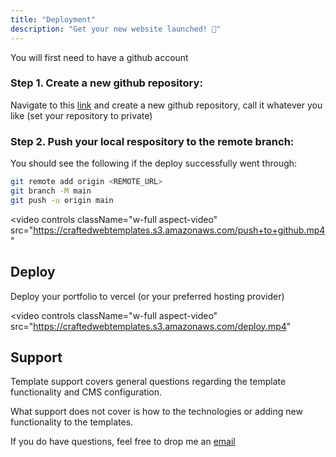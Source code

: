 ```yaml
---
title: "Deployment"
description: "Get your new website launched! 🚀"
---
```


<Warning>You will first need to have a github account</Warning>

### Step 1. Create a new github repository:

Navigate to this [link](https://github.com/new) and create a new github repository, call it whatever you like (set your repository to private)

### Step 2. Push your local respository to the remote branch:

You should see the following if the deploy successfully went through:

```bash
git remote add origin <REMOTE_URL>
git branch -M main
git push -u origin main
```

<video
  controls
  className="w-full aspect-video"
  src="https://craftedwebtemplates.s3.amazonaws.com/push+to+github.mp4"
></video>

## Deploy
Deploy your portfolio to vercel (or your preferred hosting provider)

<video
  controls
  className="w-full aspect-video"
  src="https://craftedwebtemplates.s3.amazonaws.com/deploy.mp4"
></video>


## Support

Template support covers general questions regarding the template functionality and CMS configuration.

What support does not cover is how to the technologies or adding new functionality to the templates.

If you do have questions, feel free to drop me an [email](info@craftedwebtemplates.com)
